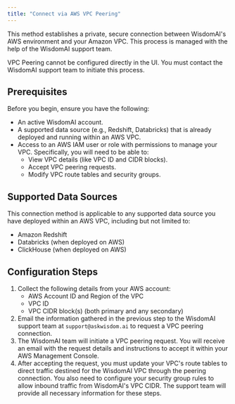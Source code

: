 ```yaml
---
title: "Connect via AWS VPC Peering"
---
```


This method establishes a private, secure connection between WisdomAI's AWS environment and your Amazon VPC. This process is managed with the help of the WisdomAI support team.

<Warning>
  VPC Peering cannot be configured directly in the UI. You must contact the WisdomAI support team to initiate this process.
</Warning>

## Prerequisites

Before you begin, ensure you have the following:

- An active WisdomAI account.
- A supported data source (e.g., Redshift, Databricks) that is already deployed and running within an AWS VPC.
- Access to an AWS IAM user or role with permissions to manage your VPC. Specifically, you will need to be able to:
  - View VPC details (like VPC ID and CIDR blocks).
  - Accept VPC peering requests.
  - Modify VPC route tables and security groups.

## Supported Data Sources

This connection method is applicable to any supported data source you have deployed within an AWS VPC, including but not limited to:

- Amazon Redshift
- Databricks (when deployed on AWS)
- ClickHouse (when deployed on AWS)

## Configuration Steps

1. Collect the following details from your AWS account:
   - AWS Account ID and Region of the VPC
   - VPC ID
   - VPC CIDR block(s) (both primary and any secondary)
2. Email the information gathered in the previous step to the WisdomAI support team at `support@askwisdom.ai` to request a VPC peering connection.
3. The WisdomAI team will initiate a VPC peering request. You will receive an email with the request details and instructions to accept it within your AWS Management Console.
4. After accepting the request, you must update your VPC's route tables to direct traffic destined for the WisdomAI VPC through the peering connection. You also need to configure your security group rules to allow inbound traffic from WisdomAI's VPC CIDR. The support team will provide all necessary information for these steps.